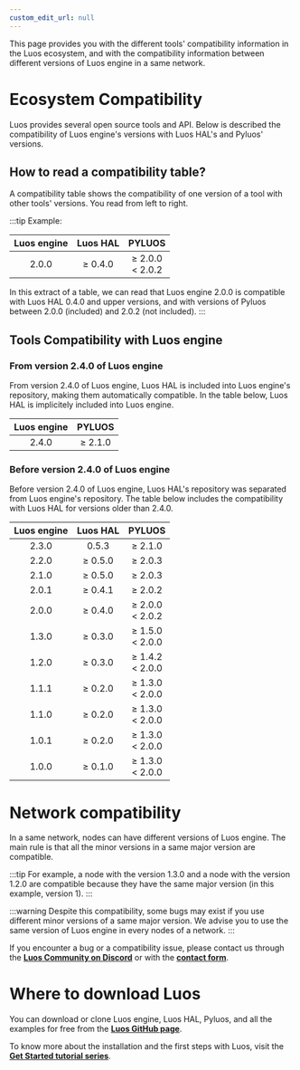 ```yaml
---
custom_edit_url: null
---
```



This page provides you with the different tools' compatibility information in the Luos ecosystem, and with the compatibility information between different versions of Luos engine in a same network.

# Ecosystem Compatibility

Luos provides several open source tools and API. Below is described the compatibility of Luos engine's versions with Luos HAL's and Pyluos' versions.

## How to read a compatibility table?

A compatibility table shows the compatibility of one version of a tool with other tools' versions. You read from left to right.

:::tip
Example:

| Luos engine | Luos HAL |         PYLUOS         |
| :---------: | :------: | :--------------------: |
|    2.0.0    | ≥ 0.4.0  | ≥ 2.0.0 <br /> < 2.0.2 |

In this extract of a table, we can read that Luos engine 2.0.0 is compatible with Luos HAL 0.4.0 and upper versions, and with versions of Pyluos between 2.0.0 (included) and 2.0.2 (not included).
:::

## Tools Compatibility with Luos engine

### From version 2.4.0 of Luos engine

From version 2.4.0 of Luos engine, Luos HAL is included into Luos engine's repository, making them automatically compatible. In the table below, Luos HAL is implicitely included into Luos engine.

| Luos engine | PYLUOS  |
| :---------: | :-----: |
|    2.4.0    | ≥ 2.1.0 |

### Before version 2.4.0 of Luos engine

Before version 2.4.0 of Luos engine, Luos HAL's repository was separated from Luos engine's repository. The table below includes the compatibility with Luos HAL for versions older than 2.4.0.

| Luos engine | Luos HAL |         PYLUOS         |
| :---------: | :------: | :--------------------: |
|    2.3.0    |  0.5.3   |        ≥ 2.1.0         |
|    2.2.0    | ≥ 0.5.0  |        ≥ 2.0.3         |
|    2.1.0    | ≥ 0.5.0  |        ≥ 2.0.3         |
|    2.0.1    | ≥ 0.4.1  |        ≥ 2.0.2         |
|    2.0.0    | ≥ 0.4.0  | ≥ 2.0.0 <br /> < 2.0.2 |
|    1.3.0    | ≥ 0.3.0  | ≥ 1.5.0 <br /> < 2.0.0 |
|    1.2.0    | ≥ 0.3.0  | ≥ 1.4.2 <br /> < 2.0.0 |
|    1.1.1    | ≥ 0.2.0  | ≥ 1.3.0 <br /> < 2.0.0 |
|    1.1.0    | ≥ 0.2.0  | ≥ 1.3.0 <br /> < 2.0.0 |
|    1.0.1    | ≥ 0.2.0  | ≥ 1.3.0 <br /> < 2.0.0 |
|    1.0.0    | ≥ 0.1.0  | ≥ 1.3.0 <br /> < 2.0.0 |

# Network compatibility

In a same network, nodes can have different versions of Luos engine. The main rule is that all the minor versions in a same major version are compatible.

:::tip
For example, a node with the version 1.3.0 and a node with the version 1.2.0 are compatible because they have the same major version (in this example, version 1).
:::

:::warning
Despite this compatibility, some bugs may exist if you use different minor versions of a same major version. We advise you to use the same version of Luos engine in every nodes of a network.
:::

If you encounter a bug or a compatibility issue, please contact us through the <a href="https://discord.gg/luos" target="_blank">**Luos Community on Discord<IconExternalLink width="10"></IconExternalLink>**</a> or with the <a href="https://www.luos.io/feedbacks/send" target="_blank">**contact form<IconExternalLink width="10"></IconExternalLink>**</a>.

# Where to download Luos

You can download or clone Luos engine, Luos HAL, Pyluos, and all the examples for free from the <a href="https://github.com/Luos-io" target="_blank">**Luos GitHub page<IconExternalLink width="10"></IconExternalLink>**</a>.

To know more about the installation and the first steps with Luos, visit the <a href="https://www.luos.io/tutorials/get-started" target="_blank">**Get Started tutorial series<IconExternalLink width="10"></IconExternalLink>**</a>.
